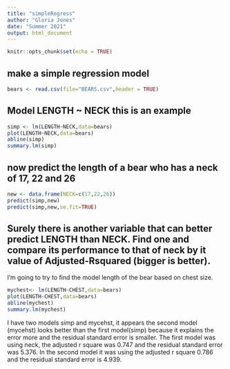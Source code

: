 ```yaml
---
title: "simpleRegress"
author: "Gloria Jones"
date: "Summer 2021"
output: html_document
---
```


```r
knitr::opts_chunk$set(echo = TRUE)
```

## make a simple regression model

```r
bears <- read.csv(file="BEARS.csv",header = TRUE)
```

## Model LENGTH ~ NECK  this is an example  

```r
simp <- lm(LENGTH~NECK,data=bears)
plot(LENGTH~NECK,data=bears)
abline(simp)
summary.lm(simp)
```

## now predict the length of a bear who has a neck of 17, 22 and 26


```r
new <- data.frame(NECK=c(17,22,26))
predict(simp,new)
predict(simp,new,se.fit=TRUE)
```
## Surely there is another variable that can better predict LENGTH than NECK. Find one and compare its performance to that of neck by it value of Adjusted-Rsquared (bigger is better).

I'm going to try to find the model length of the bear based on chest size.  


```r
mychest<- lm(LENGTH~CHEST,data=bears)
plot(LENGTH~CHEST,data=bears)
abline(mychest)
summary.lm(mychest)
```
  
I have two models simp and mycehst, it appears the second model (mycehst) looks better than the first model(simp) because it explains the error more and the residual standard error is smaller. The first model was using neck, the adjusted r square was 0.747 and the residual standard error was 5.376. In the second model it was using the adjusted r square 0.786 and the residual standard error is 4.939.    
  